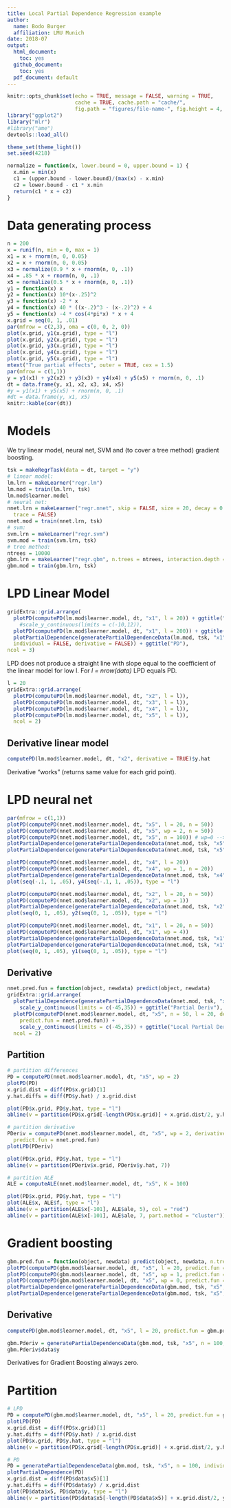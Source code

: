 ```yaml
---
title: Local Partial Dependence Regression example
author: 
  name: Bodo Burger
  affiliation: LMU Munich
date: 2018-07
output:
  html_document: 
    toc: yes
  github_document:
    toc: yes
  pdf_document: default
---
```


```r
knitr::opts_chunk$set(echo = TRUE, message = FALSE, warning = TRUE,
                      cache = TRUE, cache.path = "cache/",
                      fig.path = "figures/file-name-", fig.height = 4, fig.width = 5)
library("ggplot2")
library("mlr")
#library("ame")
devtools::load_all()

theme_set(theme_light())
set.seed(4218)

normalize = function(x, lower.bound = 0, upper.bound = 1) {
  x.min = min(x)
  c1 = (upper.bound - lower.bound)/(max(x) - x.min)
  c2 = lower.bound - c1 * x.min
  return(c1 * x + c2)
}
```

# Data generating process

```r
n = 200
x = runif(n, min = 0, max = 1)
x1 = x + rnorm(n, 0, 0.05)
x2 = x + rnorm(n, 0, 0.05)
x3 = normalize(0.9 * x + rnorm(n, 0, .1))
x4 = .85 * x + rnorm(n, 0, .1)
x5 = normalize(0.5 * x + rnorm(n, 0, .1))
y1 = function(x) x
y2 = function(x) 10*(x-.25)^2
y3 = function(x) -2 * x
y4 = function(x) 40 * ((x-.2)^3 - (x-.2)^2) + 4
y5 = function(x) -4 * cos(4*pi*x) * x + 4
x.grid = seq(0, 1, .01)
par(mfrow = c(2,3), oma = c(0, 0, 2, 0))
plot(x.grid, y1(x.grid), type = "l")
plot(x.grid, y2(x.grid), type = "l")
plot(x.grid, y3(x.grid), type = "l")
plot(x.grid, y4(x.grid), type = "l")
plot(x.grid, y5(x.grid), type = "l")
mtext("True partial effects", outer = TRUE, cex = 1.5)
par(mfrow = c(1,1))
y = y1(x1) + y2(x2) + y3(x3) + y4(x4) + y5(x5) + rnorm(n, 0, .1)
dt = data.frame(y, x1, x2, x3, x4, x5)
#y = y1(x1) + y5(x5) + rnorm(n, 0, .1)
#dt = data.frame(y, x1, x5)
knitr::kable(cor(dt))
```

# Models

We try linear model, neural net, SVM and (to cover a tree method) gradient boosting.

```r
tsk = makeRegrTask(data = dt, target = "y")
# linear model:
lm.lrn = makeLearner("regr.lm")
lm.mod = train(lm.lrn, tsk)
lm.mod$learner.model
# neural net:
nnet.lrn = makeLearner("regr.nnet", skip = FALSE, size = 20, decay = 0.0001, maxit = 1000,
  trace = FALSE)
nnet.mod = train(nnet.lrn, tsk)
# svm:
svm.lrn = makeLearner("regr.svm")
svm.mod = train(svm.lrn, tsk)
# tree method:
ntrees = 10000
gbm.lrn = makeLearner("regr.gbm", n.trees = ntrees, interaction.depth = 1, shrinkage = .02)
gbm.mod = train(gbm.lrn, tsk)
```

# LPD Linear Model

```r
gridExtra::grid.arrange(
  plotPD(computePD(lm.mod$learner.model, dt, "x1", l = 20)) + ggtitle("LPD, l=20"),
    #scale_y_continuous(limits = c(-10,12)),
  plotPD(computePD(lm.mod$learner.model, dt, "x1", l = 200)) + ggtitle("LPD, l = 200"),
  plotPartialDependence(generatePartialDependenceData(lm.mod, tsk, "x1", n = 30,
  individual = FALSE, derivative = FALSE)) + ggtitle("PD"),
ncol = 3)
```

LPD does not produce a straight line with slope equal to the coefficient of the linear model for low l.
For *l = nrow(data)* LPD equals PD.

```r
l = 20
gridExtra::grid.arrange(
  plotPD(computePD(lm.mod$learner.model, dt, "x2", l = l)),
  plotPD(computePD(lm.mod$learner.model, dt, "x3", l = l)),
  plotPD(computePD(lm.mod$learner.model, dt, "x4", l = l)),
  plotPD(computePD(lm.mod$learner.model, dt, "x5", l = l)),
  ncol = 2)

```

## Derivative linear model

```r
computePD(lm.mod$learner.model, dt, "x2", derivative = TRUE)$y.hat
```

Derivative "works" (returns same value for each grid point).


# LPD neural net

```r
par(mfrow = c(1,1))
plotPD(computePD(nnet.mod$learner.model, dt, "x5", l = 20, n = 50))
plotPD(computePD(nnet.mod$learner.model, dt, "x5", wp = 2, n = 50))
plotPD(computePD(nnet.mod$learner.model, dt, "x5", n = 100)) # wp=0 --> partial dependence
plotPartialDependence(generatePartialDependenceData(nnet.mod, tsk, "x5", n = 100, individual = FALSE))
plotPartialDependence(generatePartialDependenceData(nnet.mod, tsk, "x5", n = 10, individual = TRUE))

plotPD(computePD(nnet.mod$learner.model, dt, "x4", l = 20))
plotPD(computePD(nnet.mod$learner.model, dt, "x4", wp = 1, n = 20))
plotPartialDependence(generatePartialDependenceData(nnet.mod, tsk, "x4", n = 100, individual = FALSE))
plot(seq(-.1, 1, .05), y4(seq(-.1, 1, .05)), type = "l")

plotPD(computePD(nnet.mod$learner.model, dt, "x2", l = 20, n = 50))
plotPD(computePD(nnet.mod$learner.model, dt, "x2", wp = 1))
plotPartialDependence(generatePartialDependenceData(nnet.mod, tsk, "x2", n = 20, individual = FALSE))
plot(seq(0, 1, .05), y2(seq(0, 1, .05)), type = "l")

plotPD(computePD(nnet.mod$learner.model, dt, "x1", l = 20, n = 50))
plotPD(computePD(nnet.mod$learner.model, dt, "x1", wp = 4))
plotPartialDependence(generatePartialDependenceData(nnet.mod, tsk, "x1", n = 100, individual = FALSE))
plotPartialDependence(generatePartialDependenceData(nnet.mod, tsk, "x1", n = 10, individual = TRUE))
plot(seq(0, 1, .05), y1(seq(0, 1, .05)), type = "l")
```

## Derivative

```r
nnet.pred.fun = function(object, newdata) predict(object, newdata)
gridExtra::grid.arrange(
  plotPartialDependence(generatePartialDependenceData(nnet.mod, tsk, "x5", n = 50, derivative = TRUE)) +
    scale_y_continuous(limits = c(-45,35)) + ggtitle("Partial Deriv"),
  plotPD(computePD(nnet.mod$learner.model, dt, "x5", n = 50, l = 20, derivative = TRUE,
    predict.fun = nnet.pred.fun)) +
    scale_y_continuous(limits = c(-45,35)) + ggtitle("Local Partial Deriv"),
  ncol = 2)
```

## Partition

```r
# partition differences
PD = computePD(nnet.mod$learner.model, dt, "x5", wp = 2)
plotPD(PD)
x.grid.dist = diff(PD$x.grid)[1]
y.hat.diffs = diff(PD$y.hat) / x.grid.dist

plot(PD$x.grid, PD$y.hat, type = "l")
abline(v = partition(PD$x.grid[-length(PD$x.grid)] + x.grid.dist/2, y.hat.diffs, 5))

# partition derivative
PDeriv = computePD(nnet.mod$learner.model, dt, "x5", wp = 2, derivative = TRUE,
  predict.fun = nnet.pred.fun)
plotLPD(PDeriv)

plot(PD$x.grid, PD$y.hat, type = "l")
abline(v = partition(PDeriv$x.grid, PDeriv$y.hat, 7))

# partition ALE
ALE = computeALE(nnet.mod$learner.model, dt, "x5", K = 100)

plot(PD$x.grid, PD$y.hat, type = "l")
plot(ALE$x, ALE$f, type = "l")
abline(v = partition(ALE$x[-101], ALE$ale, 5), col = "red")
abline(v = partition(ALE$x[-101], ALE$ale, 7, part.method = "cluster"))

```

# Gradient boosting

```r
gbm.pred.fun = function(object, newdata) predict(object, newdata, n.trees = 10000)
plotPD(computePD(gbm.mod$learner.model, dt, "x5", l = 20, predict.fun = gbm.pred.fun))
plotPD(computePD(gbm.mod$learner.model, dt, "x5", wp = 1, predict.fun = gbm.pred.fun))
plotPD(computePD(gbm.mod$learner.model, dt, "x5", wp = 0, predict.fun = gbm.pred.fun))
plotPartialDependence(generatePartialDependenceData(gbm.mod, tsk, "x5", n = 40, individual = FALSE))
plotPartialDependence(generatePartialDependenceData(gbm.mod, tsk, "x5", n = 10, individual = TRUE))
```

## Derivative

```r
computePD(gbm.mod$learner.model, dt, "x5", l = 20, predict.fun = gbm.pred.fun, derivative = TRUE)$y.hat

gbm.Pderiv = generatePartialDependenceData(gbm.mod, tsk, "x5", n = 100, derivative = TRUE)
gbm.Pderiv$data$y
```

Derivatives for Gradient Boosting always zero.

# Partition

```r
# LPD
PD = computePD(gbm.mod$learner.model, dt, "x5", l = 20, predict.fun = gbm.pred.fun)
plotLPD(PD)
x.grid.dist = diff(PD$x.grid)[1]
y.hat.diffs = diff(PD$y.hat) / x.grid.dist
plot(PD$x.grid, PD$y.hat, type = "l")
abline(v = partition(PD$x.grid[-length(PD$x.grid)] + x.grid.dist/2, y.hat.diffs, 5))

# PD
PD = generatePartialDependenceData(gbm.mod, tsk, "x5", n = 100, individual = FALSE)
plotPartialDependence(PD)
x.grid.dist = diff(PD$data$x5)[1]
y.hat.diffs = diff(PD$data$y) / x.grid.dist
plot(PD$data$x5, PD$data$y, type = "l")
abline(v = partition(PD$data$x5[-length(PD$data$x5)] + x.grid.dist/2, y.hat.diffs, 5))

```


